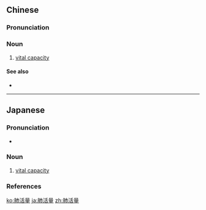 ==Chinese==
{{zh-forms}}
{{wikipedia|lang=zh}}

===Pronunciation===
{{zh-pron
|m=fèihuóliàng
|cat=n
}}

===Noun===
{{zh-noun}}

# [[vital capacity]]

====See also====
* {{zh-l|肺容量}}

----

==Japanese==
{{wikipedia|lang=ja}}
{{ja-kanjitab|yomi=o|はい|かつ|りょう}}

===Pronunciation===
* {{ja-pron|はいかつりょう|y=o|acc=4|acc_ref=NHK}}

===Noun===
{{ja-noun|はいかつりょう}}

# [[vital capacity]]

===References===
<references/>

[[ko:肺活量]]
[[ja:肺活量]]
[[zh:肺活量]]